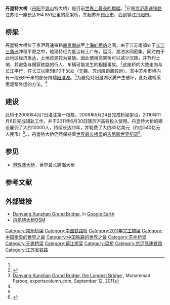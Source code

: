 {{NoteTA
|1=zh-cn:昆;zh-hk:崑;zh-tw:崑;
}}
{{Infobox bridge
|bridge_name      = 丹崑特大桥
|image            = 201603 Danyang-Kunshan grand bridge (wuxi).JPG
|carries          = {{中国铁路名|京沪高速铁路}}
|crosses          = 
|locale           = {{CHN}}[[江苏省|江苏省]][[苏州市|苏州市]]、[[无锡市|无锡市]]、[[常州市|常州市]]和[[镇江市|镇江市]]
|maint            =
|designer         = 
|design           = 高架桥
|material         = 
|length           = 164.851 公里
|width            =
|height           =
|mainspan         = 80 米
|spans            =
|pierswater       =
|load             =
|clearance        =
|below            =
|life             =
|builder          =
|begin            = 2008年4月18日<ref name=expert/>
|complete         = 2010年
|open             = 2011年6月30日
|toll             =
|traffic          = 
| map_cue          = 
| map_image        = Danyang–Kunshan Grand Bridge.png
| map_alt          = 
| map_text         = 
| map_width        = 300px
|coordinates      = {{coord|31.597837|120.456848|type:landmark}}
|extra            =
}}

'''丹崑特大桥'''（[[丹阳市|丹阳]]至[[崑山市|崑山]]特大桥）是目前[[世界大橋列表|世界上最長的橋樑]]。<ref name=gwr/>它是[[京沪高速铁路|京沪高速铁路]]江苏段一座长达164.851公里的高架桥，东起苏州[[崑山市|崑山市]]，西到镇江[[丹阳市|丹阳市]]。

==桥梁==

丹崑特大桥位于京沪高速铁路[[南京南站|南京南站]]至[[上海虹桥站|上海虹桥站]]之间。由于江苏南部处于[[长江三角洲|长江三角洲]]冲積平原之中，地理特征为低洼软土广布，运河、湖泊水网密集。同时由于此地区经济发达，土地资源较为紧缺。因此使用高架桥可以减少沉降，并节约土地，并避免与横穿铁路的行人、车辆可能发生的相撞事故。<ref name="xinhua">{{cite news|author=扬子晚报|title=京沪高铁江苏江苏段90%是桥梁 堪称“桥上铁”|url=http://news.xinhuanet.com/politics/2008-04/22/content_8025633.htm|accessdate=2012-07-09|newspaper=新华网|date=2008-04-22|archive-date=2016-03-04|archive-url=https://web.archive.org/web/20160304112007/http://news.xinhuanet.com/politics/2008-04/22/content_8025633.htm|dead-url=no}}</ref>这座桥的大致走向与[[长江|长江]]平行，在长江以南5到10千米处（无锡、苏州段距离较远）。其中苏州市境内有一段长9千米的部分跨越[[阳澄湖|阳澄湖]]。<ref name=expert>[http://expertscolumn.com/content/danyang-kunshan-grand-bridge-longest-bridge Danyang Kunshan Grand Bridge, the Longest Bridge] {{Wayback|url=http://expertscolumn.com/content/danyang-kunshan-grand-bridge-longest-bridge |date=20120218135156 }}, Muhammad Farooq, expertscolumn.com, September 12, 2011</ref>为避免对阳澄湖水质产生破坏，此处建桥采用泥浆外运的方法。<ref name="xinhua" />

== 建设 ==
此桥于2008年4月7日灌注第一根桩，2009年5月24日完成桥梁架设，2010年11月6日完成铺轨工作，并于2011年6月30日随京沪高铁投入使用。丹崑特大桥的建设雇佣了大约10000人，持续长达四年，并耗费了大约85亿美元（约合540亿元人民币）<ref name="expert" />。{{As of|2020|11}}，丹崑特大桥仍然保持着[[世界大桥长度排名|世界最长桥梁]]的[[吉尼斯世界纪录|吉尼斯世界纪录]]<ref name="gwr">{{cite web |title=Longest bridge |url=https://www.guinnessworldrecords.com/world-records/longest-bridge |website=[[吉尼斯世界纪录|吉尼斯世界纪录]] |accessdate=2020-11-23 |archive-date=2014-08-19 |archive-url=https://web.archive.org/web/20140819111756/http://www.guinnessworldrecords.com/world-records/1/longest-bridge |dead-url=no }}</ref>。

==参见==
*[[港珠澳大桥|港珠澳大桥]]，世界最长跨海大桥<!--see talk page, many sources confuse Danyang–Kunshan and Jiaozhou as being the same bridge-->

== 参考文献 ==
{{Reflist|30em}}

==外部链接==
*[http://www.gearthhacks.com/dlfile35443/Danyang-Kunshan-Grand-Bridge,-the-worlds-longest.htm Danyang Kunshan Grand Bridge]{{Wayback|url=http://www.gearthhacks.com/dlfile35443/Danyang-Kunshan-Grand-Bridge,-the-worlds-longest.htm |date=20190725152425 }}, in [[Google_Earth|Google Earth]]
*[https://www.openstreetmap.org/relation/8663896 丹昆特大桥OSM]{{Wayback|url=https://www.openstreetmap.org/relation/8663896 |date=20191108075938 }}

{{coord|31|38|16|N|120|14|45|E|type:landmark_source:kolossus-ruwiki|display=title}}

[[Category:常州桥梁|Category:常州桥梁]]
[[Category:中国铁路桥|Category:中国铁路桥]]
[[Category:2011年完工橋梁|Category:2011年完工橋梁]]
[[Category:中国桥梁的世界之最|Category:中国桥梁的世界之最]]
[[Category:中国铁路的世界之最|Category:中国铁路的世界之最]]
[[Category:苏州桥梁|Category:苏州桥梁]]
[[Category:无锡桥梁|Category:无锡桥梁]]
[[Category:镇江桥梁|Category:镇江桥梁]]
[[Category:梁桥|Category:梁桥]]
[[Category:京沪高速铁路|Category:京沪高速铁路]]
[[Category:江苏省铁路|Category:江苏省铁路]]